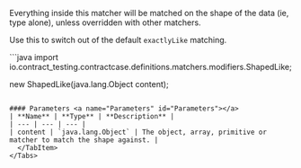 
Everything inside this matcher will be matched on the shape of the data (ie, type alone), unless overridden with other matchers.

Use this to switch out
of the default `exactlyLike` matching.

<Tabs groupId="language">
  <TabItem value="java" label="Java">
```java
import io.contract_testing.contractcase.definitions.matchers.modifiers.ShapedLike;

new ShapedLike(java.lang.Object content);
```

#### Parameters <a name="Parameters" id="Parameters"></a>
| **Name** | **Type** | **Description** |
| --- | --- | --- |
| content | `java.lang.Object` | The object, array, primitive or matcher to match the shape against. |
  </TabItem>
</Tabs>
